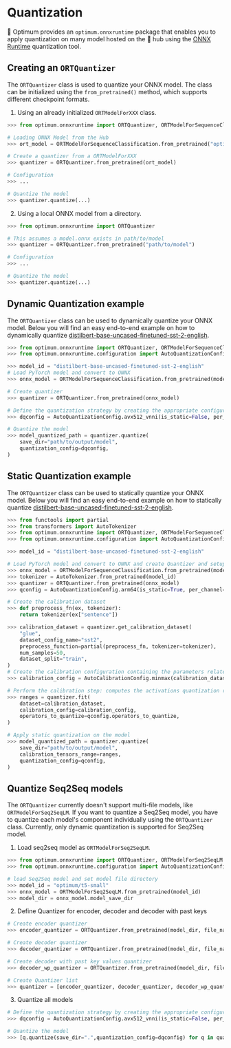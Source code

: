 <!--Copyright 2022 The HuggingFace Team. All rights reserved.

Licensed under the Apache License, Version 2.0 (the "License"); you may not use this file except in compliance with
the License. You may obtain a copy of the License at

http://www.apache.org/licenses/LICENSE-2.0

Unless required by applicable law or agreed to in writing, software distributed under the License is distributed on
an "AS IS" BASIS, WITHOUT WARRANTIES OR CONDITIONS OF ANY KIND, either express or implied. See the License for the
specific language governing permissions and limitations under the License.
-->

# Quantization

🤗 Optimum provides an `optimum.onnxruntime` package that enables you to apply quantization on many model hosted on the 🤗 hub using the [ONNX Runtime](https://github.com/microsoft/onnxruntime/blob/master/onnxruntime/python/tools/quantization/README.md) quantization tool.

## Creating an `ORTQuantizer`

The `ORTQuantizer` class is used to quantize your ONNX model. The class can be initialized using the `from_pretrained()` method, which supports different checkpoint formats.

1. Using an already initialized `ORTModelForXXX` class.

```python
>>> from optimum.onnxruntime import ORTQuantizer, ORTModelForSequenceClassification

# Loading ONNX Model from the Hub
>>> ort_model = ORTModelForSequenceClassification.from_pretrained("optimum/distilbert-base-uncased-finetuned-sst-2-english")

# Create a quantizer from a ORTModelForXXX
>>> quantizer = ORTQuantizer.from_pretrained(ort_model)

# Configuration
>>> ...

# Quantize the model
>>> quantizer.quantize(...)
```

2. Using a local ONNX model from a directory.

```python
>>> from optimum.onnxruntime import ORTQuantizer

# This assumes a model.onnx exists in path/to/model
>>> quantizer = ORTQuantizer.from_pretrained("path/to/model")

# Configuration
>>> ...

# Quantize the model
>>> quantizer.quantize(...)
```


## Dynamic Quantization example 

The `ORTQuantizer` class can be used to dynamically quantize your ONNX model. Below you will find an easy end-to-end example on how to dynamically quantize [distilbert-base-uncased-finetuned-sst-2-english](https://huggingface.co/distilbert-base-uncased-finetuned-sst-2-english).
    
```python
>>> from optimum.onnxruntime import ORTQuantizer, ORTModelForSequenceClassification
>>> from optimum.onnxruntime.configuration import AutoQuantizationConfig

>>> model_id = "distilbert-base-uncased-finetuned-sst-2-english"
# Load PyTorch model and convert to ONNX
>>> onnx_model = ORTModelForSequenceClassification.from_pretrained(model_id, from_transformers=True)

# Create quantizer
>>> quantizer = ORTQuantizer.from_pretrained(onnx_model)

# Define the quantization strategy by creating the appropriate configuration 
>>> dqconfig = AutoQuantizationConfig.avx512_vnni(is_static=False, per_channel=False)

# Quantize the model
>>> model_quantized_path = quantizer.quantize(
    save_dir="path/to/output/model",
    quantization_config=dqconfig,
)
```

## Static Quantization example 

The `ORTQuantizer` class can be used to statically quantize your ONNX model. Below you will find an easy end-to-end example on how to statically quantize [distilbert-base-uncased-finetuned-sst-2-english](https://huggingface.co/distilbert-base-uncased-finetuned-sst-2-english).

```python
>>> from functools import partial
>>> from transformers import AutoTokenizer
>>> from optimum.onnxruntime import ORTQuantizer, ORTModelForSequenceClassification
>>> from optimum.onnxruntime.configuration import AutoQuantizationConfig, AutoCalibrationConfig

>>> model_id = "distilbert-base-uncased-finetuned-sst-2-english"

# Load PyTorch model and convert to ONNX and create Quantizer and setup config
>>> onnx_model = ORTModelForSequenceClassification.from_pretrained(model_id, from_transformers=True)
>>> tokenizer = AutoTokenizer.from_pretrained(model_id)
>>> quantizer = ORTQuantizer.from_pretrained(onnx_model)
>>> qconfig = AutoQuantizationConfig.arm64(is_static=True, per_channel=False)

# Create the calibration dataset
>>> def preprocess_fn(ex, tokenizer):
    return tokenizer(ex["sentence"])

>>> calibration_dataset = quantizer.get_calibration_dataset(
    "glue",
    dataset_config_name="sst2",
    preprocess_function=partial(preprocess_fn, tokenizer=tokenizer),
    num_samples=50,
    dataset_split="train",
)
# Create the calibration configuration containing the parameters related to calibration.
>>> calibration_config = AutoCalibrationConfig.minmax(calibration_dataset)

# Perform the calibration step: computes the activations quantization ranges
>>> ranges = quantizer.fit(
    dataset=calibration_dataset,
    calibration_config=calibration_config,
    operators_to_quantize=qconfig.operators_to_quantize,
)

# Apply static quantization on the model
>>> model_quantized_path = quantizer.quantize(
    save_dir="path/to/output/model",
    calibration_tensors_range=ranges,
    quantization_config=qconfig,
)
```

## Quantize Seq2Seq models

The `ORTQuantizer` currently doesn't support multi-file models, like `ORTModelForSeq2SeqLM`. If you want to quantize a Seq2Seq model, you have to quantize each model's component individually using the `ORTQuantizer` class. Currently, only dynamic quantization is supported for Seq2Seq model.

1. Load seq2seq model as `ORTModelForSeq2SeqLM`. 

```python
>>> from optimum.onnxruntime import ORTQuantizer, ORTModelForSeq2SeqLM
>>> from optimum.onnxruntime.configuration import AutoQuantizationConfig

# load Seq2Seq model and set model file directory
>>> model_id = "optimum/t5-small"
>>> onnx_model = ORTModelForSeq2SeqLM.from_pretrained(model_id)
>>> model_dir = onnx_model.model_save_dir
```

2. Define Quantizer for encoder, decoder and decoder with past keys

```python
# Create encoder quantizer
>>> encoder_quantizer = ORTQuantizer.from_pretrained(model_dir, file_name="encoder_model.onnx")

# Create decoder quantizer
>>> decoder_quantizer = ORTQuantizer.from_pretrained(model_dir, file_name="decoder_model.onnx")

# Create decoder with past key values quantizer
>>> decoder_wp_quantizer = ORTQuantizer.from_pretrained(model_dir, file_name="decoder_with_past_model.onnx")

# Create Quantizer list
>>> quantizer = [encoder_quantizer, decoder_quantizer, decoder_wp_quantizer]
```

3. Quantize all models 

```python
# Define the quantization strategy by creating the appropriate configuration 
>>> dqconfig = AutoQuantizationConfig.avx512_vnni(is_static=False, per_channel=False)

# Quantize the model
>>> [q.quantize(save_dir=".",quantization_config=dqconfig) for q in quantizer]
```
